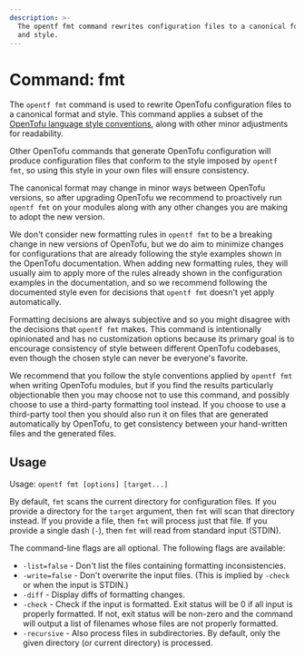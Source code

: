 ```yaml
---
description: >-
  The opentf fmt command rewrites configuration files to a canonical format
  and style.
---
```


# Command: fmt

The `opentf fmt` command is used to rewrite OpenTofu configuration files
to a canonical format and style. This command applies a subset of
the [OpenTofu language style conventions](/docs/language/syntax/style),
along with other minor adjustments for readability.

Other OpenTofu commands that generate OpenTofu configuration will produce
configuration files that conform to the style imposed by `opentf fmt`, so
using this style in your own files will ensure consistency.

The canonical format may change in minor ways between OpenTofu versions, so
after upgrading OpenTofu we recommend to proactively run `opentf fmt`
on your modules along with any other changes you are making to adopt the new
version.

We don't consider new formatting rules in `opentf fmt` to be a breaking
change in new versions of OpenTofu, but we do aim to minimize changes for
configurations that are already following the style examples shown in the
OpenTofu documentation. When adding new formatting rules, they will usually
aim to apply more of the rules already shown in the configuration examples
in the documentation, and so we recommend following the documented style even
for decisions that `opentf fmt` doesn't yet apply automatically.

Formatting decisions are always subjective and so you might disagree with the
decisions that `opentf fmt` makes. This command is intentionally opinionated
and has no customization options because its primary goal is to encourage
consistency of style between different OpenTofu codebases, even though the
chosen style can never be everyone's favorite.

We recommend that you follow the style conventions applied by `opentf fmt`
when writing OpenTofu modules, but if you find the results particularly
objectionable then you may choose not to use this command, and possibly choose
to use a third-party formatting tool instead. If you choose to use a
third-party tool then you should also run it on files that are generated
automatically by OpenTofu, to get consistency between your hand-written files
and the generated files.

## Usage

Usage: `opentf fmt [options] [target...]`

By default, `fmt` scans the current directory for configuration files. If you
provide a directory for the `target` argument, then `fmt` will scan that
directory instead. If you provide a file, then `fmt` will process just that
file. If you provide a single dash (`-`), then `fmt` will read from standard
input (STDIN).

The command-line flags are all optional. The following flags are available:

* `-list=false` - Don't list the files containing formatting inconsistencies.
* `-write=false` - Don't overwrite the input files. (This is implied by `-check` or when the input is STDIN.)
* `-diff` - Display diffs of formatting changes.
* `-check` - Check if the input is formatted. Exit status will be 0 if all input is properly formatted. If not, exit status will be non-zero and the command will output a list of filenames whose files are not properly formatted.
* `-recursive` - Also process files in subdirectories. By default, only the given directory (or current directory) is processed.
